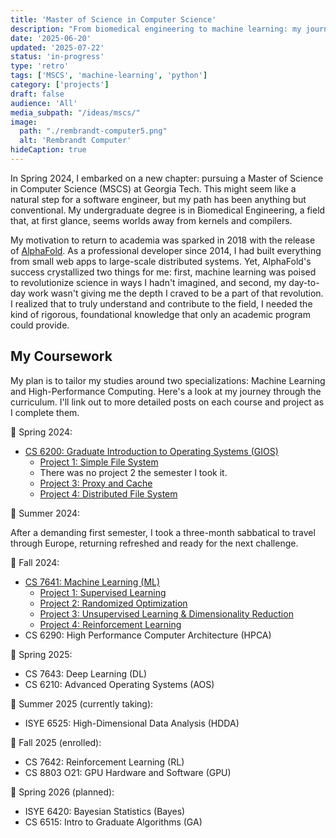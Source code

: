```yaml
---
title: 'Master of Science in Computer Science'
description: "From biomedical engineering to machine learning: my journey through Georgia Tech's MSCS program"
date: '2025-06-20'
updated: '2025-07-22'
status: 'in-progress'
type: 'retro'
tags: ['MSCS', 'machine-learning', 'python']
category: ['projects']
draft: false
audience: 'All'
media_subpath: "/ideas/mscs/"
image:
  path: "./rembrandt-computer5.png"
  alt: 'Rembrandt Computer'
hideCaption: true
---
```



In Spring 2024, I embarked on a new chapter: pursuing a Master of Science in Computer Science (MSCS) at Georgia Tech. This might seem like a natural step for a software engineer, but my path has been anything but conventional. My undergraduate degree is in Biomedical Engineering, a field that, at first glance, seems worlds away from kernels and compilers.

My motivation to return to academia was sparked in 2018 with the release of [AlphaFold](https://en.wikipedia.org/wiki/AlphaFold). As a professional developer since 2014, I had built everything from small web apps to large-scale distributed systems. Yet, AlphaFold's success crystallized two things for me: first, machine learning was poised to revolutionize science in ways I hadn't imagined, and second, my day-to-day work wasn't giving me the depth I craved to be a part of that revolution. I realized that to truly understand and contribute to the field, I needed the kind of rigorous, foundational knowledge that only an academic program could provide.

## My Coursework

My plan is to tailor my studies around two specializations: Machine Learning and High-Performance Computing. Here's a look at my journey through the curriculum. I'll link out to more detailed posts on each course and project as I complete them.

🌱 Spring 2024:
  - [CS 6200: Graduate Introduction to Operating Systems (GIOS)](/ideas/2025/gios-retro/)
    - [Project 1: Simple File System](/ideas/2025/gios-pr1/)
    - There was no project 2 the semester I took it.
    - [Project 3: Proxy and Cache](/ideas/2025/gios-pr3/)
    - [Project 4: Distributed File System](/ideas/2025/gios-pr4/)

🌻 Summer 2024:

After a demanding first semester, I took a three-month sabbatical to travel through Europe, returning refreshed and ready for the next challenge.

🍂 Fall 2024:
  - [CS 7641: Machine Learning (ML)](/ideas/2025/ml-retro/)
    - [Project 1: Supervised Learning](/ideas/2025/ml-a1/)
    - [Project 2: Randomized Optimization](/ideas/2025/ml-a2/)
    - [Project 3: Unsupervised Learning & Dimensionality Reduction](/ideas/2025/ml-a3/)
    - [Project 4: Reinforcement Learning](/ideas/2025/ml-a4/)
  - CS 6290: High Performance Computer Architecture (HPCA)

🌱 Spring 2025:
  - CS 7643: Deep Learning (DL)
  - CS 6210: Advanced Operating Systems (AOS)

🌻 Summer 2025 (currently taking):
  - ISYE 6525: High-Dimensional Data Analysis (HDDA)

🍂 Fall 2025 (enrolled):
  - CS 7642: Reinforcement Learning (RL)
  - CS 8803 O21: GPU Hardware and Software (GPU)

🌱 Spring 2026 (planned):
  - ISYE 6420: Bayesian Statistics (Bayes)
  - CS 6515: Intro to Graduate Algorithms (GA)




